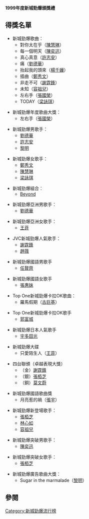 {{unreferenced|time=2016-11-10T21:02:18+00:00}}
'''1999年度新城勁爆頒獎禮'''

== 得獎名單 ==
*新城勁爆歌曲：
**對你太在乎（[[陳慧琳|陳慧琳]]）
**每一個明天（[[陳奕迅|陳奕迅]]）
**真心真意（[[許志安|許志安]]）
**痛（[[劉德華|劉德華]]）
**抬起我的頭來（[[楊千嬅|楊千嬅]]）
**插曲（[[鄭秀文|鄭秀文]]）
**非走不可（[[謝霆鋒|謝霆鋒]]）
**未知（[[容祖兒|容祖兒]]）
**左右手（[[張國榮|張國榮]]）
**TODAY（[[梁詠琪|梁詠琪]]）

*新城勁爆年度歌曲大獎：
**左右手（[[張國榮|張國榮]]）

*新城勁爆男歌手：
**[[劉德華|劉德華]]
**[[許志安|許志安]]
**[[黎明|黎明]]

*新城勁爆女歌手：
**[[鄭秀文|鄭秀文]]
**[[陳慧琳|陳慧琳]]
**[[梁詠琪|梁詠琪]]

*新城勁爆組合：
**[[Beyond|Beyond]]

*新城勁爆亞洲男歌手：
**[[劉德華|劉德華]]

*新城勁爆亞洲女歌手：
**[[王菲|王菲]]

*JVC新城勁爆人氣歌手：
**[[謝霆鋒|謝霆鋒]]
**[[趙薇|趙薇]]

*新城勁爆國語男歌手 
**[[任賢齊|任賢齊]]

*新城勁爆國語女歌手 
**[[張惠妹|張惠妹]]

*Top One新城勁爆卡拉OK歌曲：
**羅馬假期（[[古巨基|古巨基]]）

*Top One新城勁爆卡拉OK歌手
**[[郭富城|郭富城]]

*新城勁爆日本人氣歌手
**[[宇多田光|宇多田光]]

*新城勁爆大碟
**只愛陌生人（[[王菲|王菲]]）

*四台聯頒（卓越表現大獎）
**（金）[[謝霆鋒|謝霆鋒]]
**（銀）[[張栢芝|張栢芝]]
**（銅）[[莫文蔚|莫文蔚]]

*新城勁爆國語歌曲獎 
**月亮惹的禍（[[張宇|張宇]]）

*新城勁爆新登場歌手：
**[[張栢芝|張栢芝]]
**[[林心如|林心如]]
**[[容祖兒|容祖兒]]

*新城勁爆突破男歌手：
**[[陳奕迅|陳奕迅]]

*新城勁爆突破女歌手：
**[[張栢芝|張栢芝]]

*新城勁爆廣告歌曲大獎：
**Sugar in the marmalade（[[黎明|黎明]]）

== 參閱 ==

{{新城勁爆頒獎禮得獎名單}}
{{香港音乐颁奖典礼}}

[[Category:新城勁爆流行榜|Category:新城勁爆流行榜]]